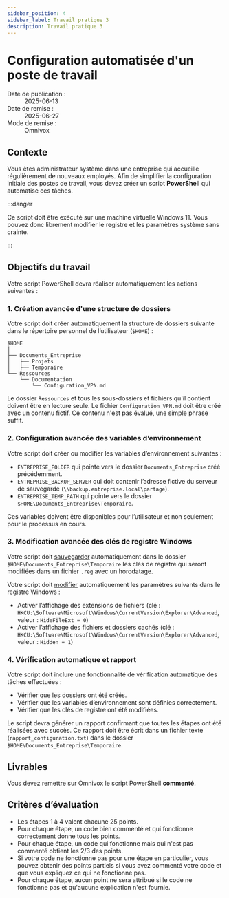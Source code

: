 ```yaml
---
sidebar_position: 4
sidebar_label: Travail pratique 3
description: Travail pratique 3
---
```


# Configuration automatisée d'un poste de travail

<dl>
  <dt>Date de publication :</dt>
  <dd>2025-06-13</dd>
  <dt>Date de remise :</dt>
  <dd>2025-06-27</dd>
  <dt>Mode de remise :</dt>
  <dd>Omnivox</dd>
</dl>


## Contexte

Vous êtes administrateur système dans une entreprise qui accueille
régulièrement de nouveaux employés. Afin de simplifier la configuration
initiale des postes de travail, vous devez créer un script **PowerShell** qui
automatise ces tâches.

:::danger

Ce script doit être exécuté sur une machine virtuelle Windows 11. Vous
pouvez donc librement modifier le registre et les paramètres système sans
crainte.

:::

## Objectifs du travail

Votre script PowerShell devra réaliser automatiquement les actions suivantes :

### 1. Création avancée d'une structure de dossiers

Votre script doit créer automatiquement la structure de dossiers suivante dans
le répertoire personnel de l’utilisateur (`$HOME`) :

```
$HOME
│
├── Documents_Entreprise
│   ├── Projets
│   ├── Temporaire
└── Ressources
    └── Documentation
        └── Configuration_VPN.md
```

Le dossier `Ressources` et tous les sous-dossiers et fichiers qu'il contient
doivent être en lecture seule. Le fichier `Configuration_VPN.md` doit être créé
avec un contenu fictif. Ce contenu n'est pas évalué, une simple phrase suffit.

### 2. Configuration avancée des variables d’environnement

Votre script doit créer ou modifier les variables d’environnement suivantes :

* `ENTREPRISE_FOLDER` qui pointe vers le dossier `Documents_Entreprise` créé précédemment.
* `ENTREPRISE_BACKUP_SERVER` qui doit contenir l’adresse fictive du serveur de sauvegarde (`\\backup.entreprise.local\partage`).
* `ENTREPRISE_TEMP_PATH` qui pointe vers le dossier `$HOME\Documents_Entreprise\Temporaire`.

Ces variables doivent être disponibles pour l’utilisateur et non seulement pour le processus en cours.

### 3. Modification avancée des clés de registre Windows

Votre script doit
[sauvegarder](https://learn.microsoft.com/en-us/windows-server/administration/windows-commands/reg-export)
automatiquement dans le dossier `$HOME\Documents_Entreprise\Temporaire` les
clés de registre qui seront modifiées dans un fichier `.reg` avec un
horodatage. 

Votre script doit
[modifier](https://learn.microsoft.com/en-us/powershell/scripting/samples/working-with-registry-entries?view=powershell-5.1)
automatiquement les paramètres suivants dans le registre Windows :

* Activer l’affichage des extensions de fichiers (clé : `HKCU:\Software\Microsoft\Windows\CurrentVersion\Explorer\Advanced`, valeur : `HideFileExt = 0`)
* Activer l’affichage des fichiers et dossiers cachés (clé : `HKCU:\Software\Microsoft\Windows\CurrentVersion\Explorer\Advanced`, valeur : `Hidden = 1`)

### 4. Vérification automatique et rapport

Votre script doit inclure une fonctionnalité de vérification automatique des
tâches effectuées :

* Vérifier que les dossiers ont été créés.
* Vérifier que les variables d’environnement sont définies correctement.
* Vérifier que les clés de registre ont été modifiées.

Le script devra générer un rapport confirmant que toutes les étapes ont été
réalisées avec succès. Ce rapport doit être écrit dans un fichier texte
(`rapport_configuration.txt`) dans le dossier `$HOME\Documents_Entreprise\Temporaire`.

## Livrables

Vous devez remettre sur Omnivox le script PowerShell **commenté**.

## Critères d’évaluation

* Les étapes 1 à 4 valent chacune 25 points.
* Pour chaque étape, un code bien commenté et qui fonctionne correctement donne tous les points.
* Pour chaque étape, un code qui fonctionne mais qui n'est pas commenté obtient les 2/3 des points.
* Si votre code ne fonctionne pas pour une étape en particulier, vous pouvez
  obtenir des points partiels si vous avez commenté votre code et que vous
  expliquez ce qui ne fonctionne pas.
* Pour chaque étape, aucun point ne sera attribué si le code ne fonctionne pas et qu'aucune explication n'est fournie.